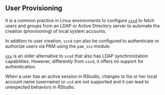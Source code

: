 ## User Provisioning

It is a common practice in Linux environments to configure [`sssd`](https://sssd.io/) to fetch users and groups from an LDAP or Active Directory server to automate the creation (provisioning) of local system accounts.

In addition to user creation, `sssd` can also be configured to authenticate or authorize users via PAM using the `pam_sss` module.

::: {.callout-note}
[`nss`](https://en.wikipedia.org/wiki/Name_Service_Switch) is an older alternative to `sssd` that also has LDAP synchronization capabilities. However, differently from `sssd`, it offers no support for authentication.
:::

::: {.callout-important}
When a user has an active session in RStudio, changes to his or her local account name (username) or `uid` are not supported and it can lead to unexpected behaviors in RStudio.
:::

